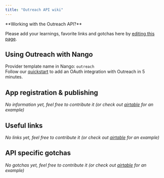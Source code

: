 ```yaml
---
title: "Outreach API wiki"
---
```


<Info>
**Working with the Outreach API?**

Please add your learnings, favorite links and gotchas here by
[editing this page](https://github.com/nangohq/nango/tree/master/docs/docs/providers/outreach.md).

</Info>

## Using Outreach with Nango[](#using-outreach-with-nango "Direct link to Using Outreach with Nango")

Provider template name in Nango: `outreach`  
Follow our [quickstart](/quickstart) to add an OAuth integration with Outreach
in 5 minutes.

## App registration & publishing[](#app-registration--publishing "Direct link to App registration & publishing")

_No information yet, feel free to contribute it (or check out
[airtable](/providers/airtable) for an example)_

## Useful links[](#useful-links "Direct link to Useful links")

_No links yet, feel free to contribute it (or check out
[airtable](/providers/airtable) for an example)_

## API specific gotchas[](#api-specific-gotchas "Direct link to API specific gotchas")

_No gotchas yet, feel free to contribute it (or check out
[airtable](/providers/airtable) for an example)_

